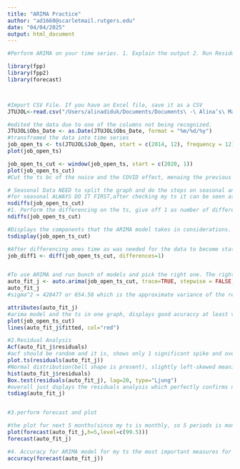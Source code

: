```yaml
---
title: "ARIMA Practice"
author: "ad1660@scarletmail.rutgers.edu"
date: "04/04/2025"
output: html_document
---
```

  
```r
#Perform ARIMA on your time series. 1. Explain the output 2. Run Residual Analysis 3. Perform and Plot the forecast for the next five periods 4. Show the accuracy of your ARIMA model

library(fpp)
library(fpp2)
library(forecast)



#Import CSV File. If you have an Excel file, save it as a CSV
JTUJOL<-read.csv("/Users/alinadiduk/Documents/Documents\ -\ Alina’s\ MacBook\ Pro/Time\ Series\ Modeling/JTUJOL.csv",header = TRUE)

#edited the data due to one of the columns not being recognized.
JTUJOL$Obs_Date <- as.Date(JTUJOL$Obs_Date, format = "%m/%d/%y")
#transfromed the data into time series
job_open_ts <- ts(JTUJOL$Job_Open, start = c(2014, 12), frequency = 12)  
plot(job_open_ts)

job_open_ts_cut <- window(job_open_ts, start = c(2020, 1))
plot(job_open_ts_cut)
#Cut the ts bc of the noice and the COVID effect, menaing the previous data is not accurate anymore.

# Seasonal Data NEED to split the graph and do the steps on seasonal and none seasonal component
#for seasonal ALWAYS DO IT FIRST,after checking my ts it can be seen as predicted there is no seasonality since the command gives back 0 differencing, meaning there is no need to perform split on my ts. 
nsdiffs(job_open_ts_cut)
#1. Perform the differencing on the ts, give off 1 as number of differencing to be performed for the ts to become stationary.
ndiffs(job_open_ts_cut)

#Displays the components that the ARIMA model takes in considerations. We can see the acf is slowly decaying autocorrelation, no pattern spikes meaning no seasonality, and the ts is not stationary yet. PACF shows random values, no significant spikes.
tsdisplay(job_open_ts_cut)

#After differencing ones time as was needed for the data to become stationary.
job_diff1 <- diff(job_open_ts_cut, differences=1)


#To use ARIMA and run bunch of models and pick the right one. The right and most cheap model is (3,1,0), 3 autocorrelated lags,1 differencing step, 0 no moving average
auto_fit_j <- auto.arima(job_open_ts_cut, trace=TRUE, stepwise = FALSE)
auto_fit_j
#sigma^2 = 428477 or 654.58 which is the approximate variance of the residuals (errors) or how much "unexplained noise" remains after your model fits the time series.

attributes(auto_fit_j)
#arima model and the ts in one graph, displays good acuraccy at least visually. 
plot(job_open_ts_cut)
lines(auto_fit_j$fitted, col="red")

#2.Residual Analysis
Acf(auto_fit_j$residuals)
#acf should be random and it is, shows only 1 significant spike and overall no patterns.The residuals plot have no patterns, and is centered around 0.
plot.ts(residuals(auto_fit_j))
#Normal distribution(bell shape is present), slightly left-skewed meaning the model may be underpredicting.
hist(auto_fit_j$residuals)
Box.test(residuals(auto_fit_j), lag=20, type="Ljung")
#overall just dsplays the residuals analysis which perfectly confirms no pattern. 
tsdiag(auto_fit_j)


#3.perform forecast and plot

#the plot for next 5 months(since my ts is monthly, so 5 periods is months for my ts) displays slight bounce up suggesting the inc in job openings. The overall expectation for the forecast is reasonable. 
plot(forecast(auto_fit_j,h=5,level=c(99.5)))
forecast(auto_fit_j)

#4. Accuracy for ARIMA model for my ts the most important measures for the real life ts such as mine would be MAPE, MASE, and ACF1. MAPE = 5.77 which is really low indicating average error of actual values, MASE of 0.23 is less than 1 indicating that the ARIMA model is more accurate than the naive. And ACF1= 0.06 which means residuals are random(good sign)
accuracy(forecast(auto_fit_j))



```

  
  